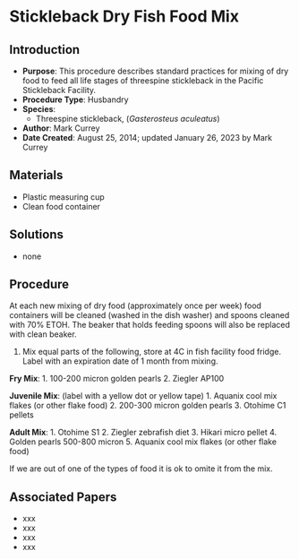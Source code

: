 # Stickleback Dry Fish Food Mix {#sec-recipe-dry_fish_food}

## Introduction

-   **Purpose**: This procedure describes standard practices for mixing of dry food to feed all life stages of threespine stickleback in the Pacific Stickleback Facility.
-   **Procedure Type**: Husbandry
-   **Species**:
    -   Threespine stickleback, (*Gasterosteus aculeatus*)
-   **Author**: Mark Currey
-   **Date Created**: August 25, 2014; updated January 26, 2023 by Mark Currey

## Materials

-   Plastic measuring cup
-   Clean food container

## Solutions

-   none

## Procedure

::: {.callout-warning title="NOTES"}
At each new mixing of dry food (approximately once per week) food containers will be cleaned (washed in the dish washer) and spoons cleaned with 70% ETOH. The beaker that holds feeding spoons will also be replaced with clean beaker.
:::

1.  Mix equal parts of the following, store at 4C in fish facility food fridge. Label with an expiration date of 1 month from mixing.

**Fry Mix**: 1. 100-200 micron golden pearls 2. Ziegler AP100

**Juvenile Mix**: (label with a yellow dot or yellow tape) 1. Aquanix cool mix flakes (or other flake food) 2. 200-300 micron golden pearls 3. Otohime C1 pellets

**Adult Mix**: 1. Otohime S1 2. Ziegler zebrafish diet 3. Hikari micro pellet 4. Golden pearls 500-800 micron 5. Aquanix cool mix flakes (or other flake food)

::: {.callout-note title="NOTES"}
If we are out of one of the types of food it is ok to omite it from the mix.
:::

## Associated Papers

-   xxx
-   xxx
-   xxx
-   xxx
